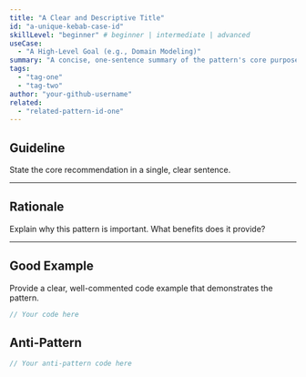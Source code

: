 ```yaml
---
title: "A Clear and Descriptive Title"
id: "a-unique-kebab-case-id"
skillLevel: "beginner" # beginner | intermediate | advanced
useCase:
  - "A High-Level Goal (e.g., Domain Modeling)"
summary: "A concise, one-sentence summary of the pattern's core purpose."
tags:
  - "tag-one"
  - "tag-two"
author: "your-github-username"
related:
  - "related-pattern-id-one"
---
```


## Guideline

State the core recommendation in a single, clear sentence.

---

## Rationale

Explain why this pattern is important. What benefits does it provide?

---

## Good Example

Provide a clear, well-commented code example that demonstrates the pattern.

```typescript
// Your code here
```
## Anti-Pattern
```typescript
// Your anti-pattern code here
```
